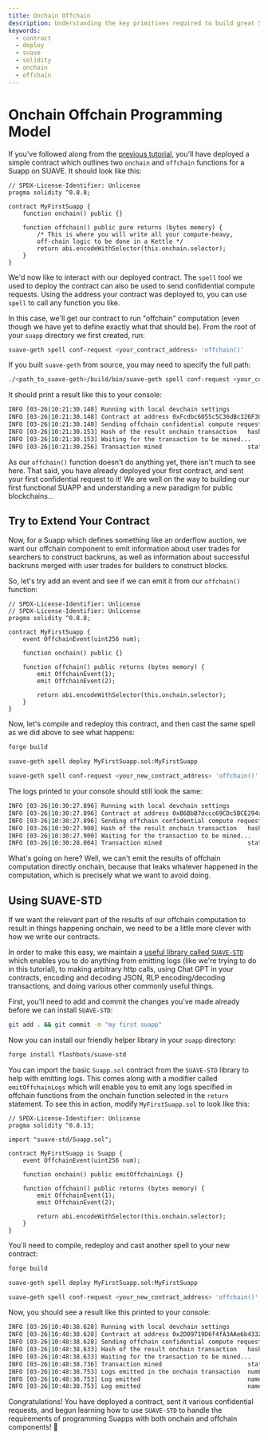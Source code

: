 ```yaml
---
title: Onchain Offchain
description: Understanding the key primitives required to build great SUAPPs
keywords:
  - contract
  - deploy
  - suave
  - solidity
  - onchain
  - offchain
---
```


# Onchain Offchain Programming Model

If you've followed along from the [previous tutorial](./deploy-contracts), you'll have deployed a simple contract which outlines two `onchain` and `offchain` functions for a Suapp on SUAVE. It should look like this:

```solidity
// SPDX-License-Identifier: Unlicense
pragma solidity ^0.8.8;

contract MyFirstSuapp { 
    function onchain() public {}

    function offchain() public pure returns (bytes memory) {
        /* This is where you will write all your compute-heavy,
        off-chain logic to be done in a Kettle */
        return abi.encodeWithSelector(this.onchain.selector);
    }
}
```

We'd now like to interact with our deployed contract. The `spell` tool we used to deploy the contract can also be used to send confidential compute requests. Using the address your contract was deployed to, you can use `spell` to call any function you like. 

In this case, we'll get our contract to run "offchain" computation (even though we have yet to define exactly what that should be). From the root of your `suapp` directory we first created, run:

```bash
suave-geth spell conf-request <your_contract_address> 'offchain()'
```

If you built `suave-geth` from source, you may need to specify the full path:

```bash
./<path_to_suave-geth>/build/bin/suave-geth spell conf-request <your_contract_address> 'offchain()'
```

It should print a result like this to your console:

```bash
INFO [03-26|10:21:30.148] Running with local devchain settings 
INFO [03-26|10:21:30.148] Contract at address 0xFcdbc6055c5C36dBc326F308ed74fA8cB00771a6 
INFO [03-26|10:21:30.148] Sending offchain confidential compute request kettle=0xB5fEAfbDD752ad52Afb7e1bD2E40432A485bBB7F
INFO [03-26|10:21:30.153] Hash of the result onchain transaction   hash=0xa38ef6d191f273056ec967f1308752ed48a45376b059c43be3b5d2f47ef5f25f
INFO [03-26|10:21:30.153] Waiting for the transaction to be mined... 
INFO [03-26|10:21:30.256] Transaction mined                        status=1 blockNum=6
```

As our `offchain()` function doesn't do anything yet, there isn't much to see here. That said, you have already deployed your first contract, and sent your first confidential request to it! We are well on the way to building our first functional SUAPP and understanding a new paradigm for public blockchains...

## Try to Extend Your Contract

Now, for a Suapp which defines something like an orderflow auction, we want our offchain component to emit information about user trades for searchers to construct backruns, as well as information about successful backruns merged with user trades for builders to construct blocks.

So, let's try add an event and see if we can emit it from our `offchain()` function:

```solidity
// SPDX-License-Identifier: Unlicense
// SPDX-License-Identifier: Unlicense
pragma solidity ^0.8.8;

contract MyFirstSuapp { 
    event OffchainEvent(uint256 num);

    function onchain() public {}

    function offchain() public returns (bytes memory) {
        emit OffchainEvent(1);
        emit OffchainEvent(2);

        return abi.encodeWithSelector(this.onchain.selector);
    }
}
```

Now, let's compile and redeploy this contract, and then cast the same spell as we did above to see what happens:

```bash
forge build
```

```bash
suave-geth spell deploy MyFirstSuapp.sol:MyFirstSuapp
```

```bash
suave-geth spell conf-request <your_new_contract_address> 'offchain()'
```

The logs printed to your console should still look the same:

```bash
INFO [03-26|10:30:27.896] Running with local devchain settings 
INFO [03-26|10:30:27.896] Contract at address 0xB6BbB7dccc69CDc5BCE294aeBeD89684b339E3e4 
INFO [03-26|10:30:27.896] Sending offchain confidential compute request kettle=0xB5fEAfbDD752ad52Afb7e1bD2E40432A485bBB7F
INFO [03-26|10:30:27.900] Hash of the result onchain transaction   hash=0x3e884e80e455bca7fe0438529729e74e7592c5a2766c811e5751e14e3f98d82a
INFO [03-26|10:30:27.900] Waiting for the transaction to be mined... 
INFO [03-26|10:30:28.004] Transaction mined                        status=1 blockNum=8
```

What's going on here? Well, we can't emit the results of offchain computation directly onchain, because that leaks whatever happened in the computation, which is precisely what we want to avoid doing. 

## Using SUAVE-STD 

If we want the relevant part of the results of our offchain computation to result in things happening onchain, we need to be a little more clever with how we write our contracts. 

In order to make this easy, we maintain a [useful library called `SUAVE-STD`](https://github.com/flashbots/suave-std) which enables you to do anything from emitting logs (like we're trying to do in this tutorial), to making arbitrary http calls, using Chat GPT in your contracts, encoding and decoding JSON, RLP encoding/decoding transactions, and doing various other commonly useful things.

First, you'll need to add and commit the changes you've made already before we can install `SUAVE-STD`:

```bash
git add . && git commit -m "my first suapp"
```

Now you can install our friendly helper library in your `suapp` directory:

```bash 
forge install flashbots/suave-std
```

You can import the basic `Suapp.sol` contract from the `SUAVE-STD` library to help with emitting logs. This comes along with a modifier called `emitOffchainLogs` which will enable you to emit any logs specified in offchain functions from the onchain function selected in the `return` statement. To see this in action, modify `MyFirstSuapp.sol` to look like this:

```solidity
// SPDX-License-Identifier: Unlicense
pragma solidity ^0.8.13;

import "suave-std/Suapp.sol";

contract MyFirstSuapp is Suapp { 
    event OffchainEvent(uint256 num);

    function onchain() public emitOffchainLogs {}

    function offchain() public returns (bytes memory) {
        emit OffchainEvent(1);
        emit OffchainEvent(2);

        return abi.encodeWithSelector(this.onchain.selector);
    }
}
```
You'll need to compile, redeploy and cast another spell to your new contract:

```bash
forge build
```

```bash
suave-geth spell deploy MyFirstSuapp.sol:MyFirstSuapp
```

```bash
suave-geth spell conf-request <your_new_contract_address> 'offchain()'
```

Now, you should see a result like this printed to your console:

```bash
INFO [03-26|10:48:38.628] Running with local devchain settings 
INFO [03-26|10:48:38.628] Contract at address 0x2D09719D6f4fA3AAe6b43328eB150a6902491713 
INFO [03-26|10:48:38.628] Sending offchain confidential compute request kettle=0xB5fEAfbDD752ad52Afb7e1bD2E40432A485bBB7F
INFO [03-26|10:48:38.633] Hash of the result onchain transaction   hash=0x25965c7866aa81489c0de0ae9928c3f3e7d9e8f85288aca1c9839e672a5bf009
INFO [03-26|10:48:38.633] Waiting for the transaction to be mined... 
INFO [03-26|10:48:38.736] Transaction mined                        status=1 blockNum=10
INFO [03-26|10:48:38.753] Logs emitted in the onchain transaction  numLogs=2
INFO [03-26|10:48:38.753] Log emitted                              name=OffchainEvent(uint256) num=1
INFO [03-26|10:48:38.753] Log emitted                              name=OffchainEvent(uint256) num=2
```

Congratulations! You have deployed a contract, sent it various confidential requests, and begun learning how to use `SUAVE-STD` to handle the requirements of programming Suapps with both onchain and offchain components! 💃 
